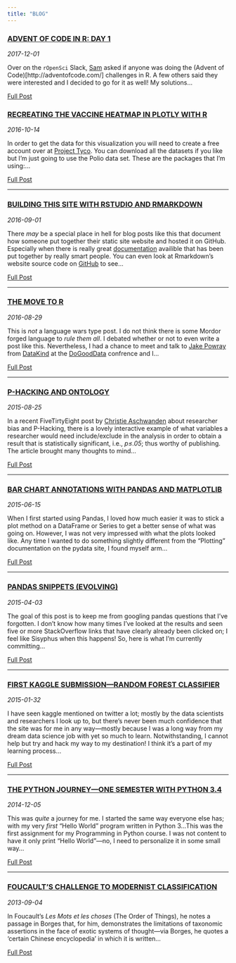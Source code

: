 ```yaml
---
title: "BLOG" 
---
```


<!---
entries will follow this format:
<article>
<h3><a href=""> </a></h3>
<div class="summary">
<span><i class="fa fa-calendar"></i> _date_</span>
<p> ...</p>
<a class="btn btn-outline-primary btn-sm" href="">Full Post</a>
</div>
</article>
--->

<article>
<h3><a href="blog-adv-of-code-day-one.html">ADVENT OF CODE IN R: DAY 1</a></h3>
<div class="summary">
<span><i class="fa fa-calendar"></i> _2017-12-01_</span>
<p> Over on the `rOpenSci` Slack, [Sam](https://twitter.com/samfirke) asked if anyone was doing the (Advent of Code)[http://adventofcode.com/] challenges in R.  A few others said they were interested and I decided to go for it as well!  My solutions...</p>
<a class="btn btn-outline-primary btn-sm" href="">Full Post</a>
</div>
</article>

<article>
<h3><a href="blog-vaccine-heatmap.html">RECREATING THE VACCINE HEATMAP IN PLOTLY WITH R</a></h3>
<div class="summary">
<span><i class="fa fa-calendar"></i> _2016-10-14_</span>
<p>In order to get the data for this visualization you will need to create a free account over at [Project Tyco](www.website.com).  You can download all the datasets if you like but I'm just going to use the Polio data set.  These are the packages that I'm using:...</p>
<a class="btn btn-outline-primary btn-sm" href="">Full Post</a>
</div>
</article>

<hr>

<article>
<h3><a href="blog-building-site-with-rmarkdown.html">BUILDING THIS SITE WITH RSTUDIO AND RMARKDOWN</a></h3>
<div class="summary">
<span><i class="fa fa-calendar"></i> _2016-09-01_</span>
<p>There _may_ be a special place in hell for blog posts like this that document how someone put together their static site website and hosted it on GitHub.  Especially when there is really great [documentation](rmarkdown.rstudio.com/rmarkdown_websites.html) availible that has been put together by really smart people.  You can even look at Rmarkdown's website source code on [GitHub](https://github.com/rstudio/rmarkdown/tree/gh-pages) to see...</p>
<a class="btn btn-outline-primary btn-sm" href="">Full Post</a>
</div>
</article>

<hr>

<article>
<h3><a href="blog-the-move-to-r.html">THE MOVE TO R</a></h3>
<div class="summary">
<span><i class="fa fa-calendar"></i> _2016-08-29_</span>
<p>This is _not_ a language wars type post.  I do not think there is some Mordor forged language to _rule them all_.  I debated whether or not to even write a post like this.  Nevertheless, I had a chance to meet and talk to [Jake Powray](https://twitter.com/jakeporway) from [DataKind](http://www.datakind.org) at the [DoGoodData](http://www.dogooddata.com) confrence and I...</p>
<a class="btn btn-outline-primary btn-sm" href="blog-the-move-to-r.html">Full Post</a>
</div>
</article>

<hr>

<article>
<h3><a href="blog-p-hacking-and-ontology.html">P-HACKING AND ONTOLOGY</a></h3>
<div class="summary">
<span><i class="fa fa-calendar"></i> _2015-08-25_</span>
<p>In a recent FiveTirtyEight post by [Christie Aschwanden](https://twitter.com/cragcrest) about researcher bias and P-Hacking, there is a lovely interactive example of what variables a researcher would need include/exclude in the analysis in order to obtain a result that is statistically significant, i.e., _p&le;.05_; thus worthy of publishing.  The article brought many thoughts to mind...</p>
<a class="btn btn-outline-primary btn-sm" href="blog-p-hacking-and-ontology.html">Full Post</a>
</div>
</article>

<hr>

<article>
<h3><a href="blog-bar-chart-annotations-pandas-mpl.html">BAR CHART ANNOTATIONS WITH PANDAS AND MATPLOTLIB</a></h3>
<div class="summary">
<span><i class="fa fa-calendar"></i> _2015-06-15_</span>
<p>When I first started using Pandas, I loved how much easier it was to stick a plot method on a DataFrame or Series to get a better sense of what was going on.  However, I was not very impressed with what the plots looked like.  Any time I wanted to do something slightly different from the "Plotting" documentation on the pydata site, I found myself arm...</p>
<a class="btn btn-outline-primary btn-sm" href="blog-blog-bar-chart-annotations-pandas-mpl.html">Full Post</a>
</div>
</article>

<hr>

<article>
<h3><a href="blog-pandas-snippits.html">PANDAS SNIPPETS (EVOLVING)</a></h3>
<div class="summary">
<span><i class="fa fa-calendar"></i> _2015-04-03_</span>
<p>The goal of this post is to keep me from googling pandas questions that I've forgotten.  I don't know how many times I've looked at the results and seen five or more StackOverflow links that have clearly already been clicked on; I feel like Sisyphus when this happens!  So, here is what I'm currently committing...</p>
<a class="btn btn-outline-primary btn-sm" href="blog-pandas-snippits.html">Full Post</a>
</div>
</article>

<hr>

<article>
<h3><a href="blog-first-kaggle-submission.html">FIRST KAGGLE SUBMISSION---RANDOM FOREST CLASSIFIER</a></h3>
<div class="summary">
<span><i class="fa fa-calendar"></i> _2015-01-32_</span>
<p>I have seen kaggle mentioned on twitter a lot; mostly by the data scientists and researchers I look up to, but there's never been much confidence that the site was for me in any way---mostly because I was a long way from my dream data science job with yet so much to learn.  Notwithstanding, I cannot help but try and hack my way to my destination!  I think it's a part of my learning process...</p>
<a class="btn btn-outline-primary btn-sm" href="blog-first-kaggle-submission.html">Full Post</a>
</div>
</article>

<hr>

<article>
<h3><a href="blog-python-journey.html">THE PYTHON JOURNEY---ONE SEMESTER WITH PYTHON 3.4</a></h3>
<div class="summary">
<span><i class="fa fa-calendar"></i> _2014-12-05_</span>
<p>This was _quite_ a journey for me.  I started the same way everyone else
has; with my very _first_ "Hello World" program written in Python 3...This was the first assignment for my Programming in Python course.  I
was not content to have it only print "Hello World"---no, I need to
personalize it in some small way...</p>
<a class="btn btn-outline-primary btn-sm" href="blog-python-journey.html">Full Post</a>
</div>
</article>

<hr>

<article>
<h3><a href="blog-foucaults-challenge.html">FOUCAULT'S CHALLENGE TO MODERNIST CLASSIFICATION</a></h3>
<div class="summary">
<span><i class="fa fa-calendar"></i> _2013-09-04_</span>
<p>In Foucault’s _Les Mots et les choses_ (The Order of Things), he notes a passage in Borges that, for him, demonstrates the limitations of taxonomic assertions in the face of exotic systems of thought---via Borges, he quotes a ‘certain Chinese encyclopedia’ in which it is written...</p>
<a class="btn btn-outline-primary btn-sm" href="blog-foucaults-challenge.html" role="button">Full Post</a>
</div>
</article>

<br>